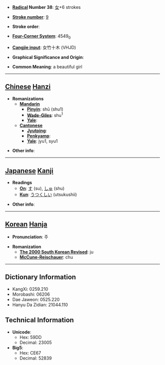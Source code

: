 * '''[[Wiktionary:Chinese radical index| Radical]] Number 38''': [[Wiktionary:Chinese radical index 女|女]]+6 strokes

* '''[[Wiktionary:Chinese total strokes index|Stroke number]]''': [[Wiktionary:Chinese total strokes index 9|9]]

* '''Stroke order''': 

* '''[[Wiktionary:Chinese four corner index|Four-Corner System]]''': 4549<sub>0</sub>

* '''[[Wiktionary:Chinese Cangjie index|Cangjie input]]''': 女竹十木 (VHJD)

* '''Graphical Significance and Origin''': 

* '''Common Meaning''': a beautiful girl

----

== [[Chinese]] [[Hanzi]] ==

* '''Romanizations'''
** '''[[Mandarin]]'''
*** '''[[Pinyin]]''': shū (shu1)
*** '''[[Wade-Giles]]''': shu<sup>1</sup>
*** '''[[Yale]]''': 
** '''[[Cantonese]]'''
*** '''[[Jyutping]]''':
*** '''[[Penkyamp]]''': 
*** '''[[Yale]]''': jyu1, syu1

* '''Other info''': 

----

== [[Japanese]] [[Kanji]] ==

* '''Readings'''
** '''[[On]]''': [[す]] (su), [[しゅ]] (shu)
** '''[[Kun]]''': [[うつくしい]] (utsukushii)

* '''Other info''':  

----

== [[Korean]] [[Hanja]] ==

* '''Pronunciation''': 주

* '''Romanization'''
** '''[[The 2000 South Korean Revised Romanization|The 2000 South Korean Revised]]''': ju
** '''[[McCune-Reischauer]]''': chu

----

== Dictionary Information ==

* KangXi: 0259.210
* Morobashi: 06206
* Dae Jaweon: 0525.220
* Hanyu Da Zidian: 21044.110

== Technical Information ==

* '''Unicode''':
** Hex: 59DD
** Decimal: 23005
* '''Big5''':
** Hex: CE67
** Decimal: 52839